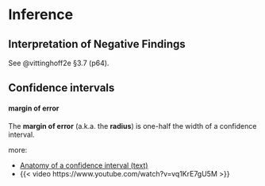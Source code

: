 # Inference

## Interpretation of Negative Findings

See @vittinghoff2e §3.7 (p64).

## Confidence intervals

:::{#def-margin-error}
#### margin of error
The **margin of error** (a.k.a. the **radius**) is 
one-half the width of a confidence interval.
:::

more: 

- [Anatomy of a confidence interval (text)](https://wmed.edu/sites/default/files/ANATOMY%20OF%20A%20CONFIDENCE%20INTERVAL%20%28full%29.pdf)
- {{< video https://www.youtube.com/watch?v=vq1KrE7gU5M >}}

